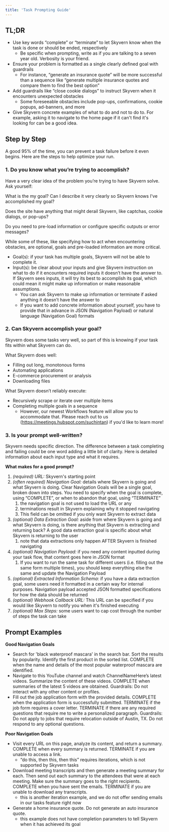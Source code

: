 ```yaml
---
title: 'Task Prompting Guide'
---
```


## TL;DR

- Use key words “complete” or “terminate” to let Skyvern know when the task is done or should be ended, respectively
    - Be specific when prompting, write as if you are talking to a seven year old. Verbosity is your friend.
- Ensure your problem is formatted as a single clearly defined goal with guardrails
    - For instance, “generate an insurance quote” will be more successful than a sequence like “generate multiple insurance quotes and compare them to find the best option”
- Add guardrails like “close cookie dialogs” to instruct Skyvern when it encounters unexpected obstacles
    - Some foreseeable obstacles include pop-ups, confirmations, cookie popups, ad-banners, and more
- Give Skyvern concrete examples of what to do and not to do to. For example, asking it to navigate to the home page if it can't find it's looking for can be a good idea.

## Step by Step

A good 95% of the time, you can prevent a task failure before it even begins. Here are the steps to help optimize your run.

### 1. Do you know what you’re trying to accomplish?

Have a very clear idea of the problem you’re trying to have Skyvern solve. Ask yourself:

What is the my goal? Can I describe it very clearly so Skyvern knows I've accomplished my goal?

Does the site have anything that might derail Skyvern, like captchas, cookie dialogs, or pop-ups? 

Do you need to pre-load information or configure specific outputs or error messages?

While some of these, like specifying how to act when encountering obstacles, are optional, goals and pre-loaded information are more critical.

- Goal(s): if your task has multiple goals, Skyvern will not be able to complete it.
- Input(s): be clear about your inputs and give Skyvern instruction on what to do if it encounters required inputs it doesn’t have the answer to. If Skyvern sees inputs, it will try its best to accomplish its goal, which could mean it might make up information or make reasonable assumptions.
    - You can ask Skyvern to make up information or terminate if asked anything it doesn’t have the answer to
    - If you want to add concrete information about yourself, you have to provide that in advance in JSON (Navigation Payload) or natural language (Navigation Goal) formats
    

### 2. Can Skyvern accomplish your goal?

Skyvern does some tasks very well, so part of this is knowing if your task fits within what Skyvern can do. 

What Skyvern does well:

- Filling out long, monotonous forms
- Automating applications
- E-commerce procurement or analysis
- Downloading files

What Skyvern doesn’t reliably execute: 

- Recursively scrape or iterate over multiple items
- Completing multiple goals in a sequence
    - However, our newest Workflows feature will allow you to accommodate that. Please reach out to us (https://meetings.hubspot.com/suchintan) if you'd like to learn more!

### 3. Is your prompt well-written?

Skyvern needs specific direction. The difference between a task completing and failing could be one word adding a little bit of clarity. Here is detailed information about each input type and what it requires.

**What makes for a good prompt?**

1. *(required) URL:*  Skyvern's starting point 
2. *(often required) Navigation Goal:* details where Skyvern is going and what Skyvern is doing. Clear Navigation Goals will be a single goal, broken down into steps. You need to specify when the goal is complete, using “COMPLETE”, or when to abandon that goal, using “TERMINATE”
    1. the navigation goal is not used to load the URL or any
    2. terminations result in Skyvern explaining why it stopped navigating
    3. This field can be omitted if you only want Skyvern to extract data
3. *(optional) Data Extraction Goal:* aside from where Skyvern is going and what Skyvern is doing, is there anything that Skyvern is extracting and returning back? A good data extraction goal is specific about what Skyvern is returning to the user
    1. note that data extractions only happen AFTER Skyvern is finished navigating
4. *(optional) Navigation Payload:* if you need any content inputted during your task flow, that content goes here in JSON format
    1. If you want to run the same task for different users (i.e. filling out the same form multiple times), you should keep everything else the same and update the Navigation Payload
5. *(optional) Extracted Information Schema:* if you have a data extraction goal, some users need it formatted in a certain way for internal purposes. Navigation payload accepted JSON formatted specifications for how the data should be returned
6. *(optional) Webhook Callback URL:* This URL can be specified if you would like Skyvern to notify you when it's finished executing
7. *(optional) Max Steps:* some users want to cap cost through the number of steps the task can take

## Prompt Examples

**Good Navigation Goals**

- Search for 'black waterproof mascara' in the search bar. Sort the results by popularity. Identify the first product in the sorted list. COMPLETE when the name and details of the most popular waterproof mascara are identified.
- Navigate to this YouTube channel and watch ChannelNameHere’s latest videos. Summarize the content of these videos. COMPLETE when summaries of the latest 5 videos are obtained. Guardrails: Do not interact with any other content or profiles.
- Fill out the job application form with the provided details. COMPLETE when the application form is successfully submitted. TERMINATE if the job form requires a cover letter. TERMINATE if there are any required questions that require me to write a personalized paragraph. Guardrails: Do not apply to jobs that require relocation outside of Austin, TX. Do not respond to any optional questions.

**Poor Navigation Goals**

- Visit every URL on this page, analyze its content, and return a summary. COMPLETE when every summary is returned. TERMINATE if you are unable to access a link.
    - “do this, then this, then this” requires iterations, which is not supported by Skyvern tasks
- Download meeting transcripts and then generate a meeting summary for each. Then send out each summary to the attendees that were at each meeting. Make sure the summary goes to the right recipients. COMPLETE when you have sent the emails. TERMINATE if you are unable to download any transcripts.
    - this is another iteration example, and we do not offer sending emails in our tasks feature right now
- Generate a home insurance quote. Do not generate an auto insurance quote.
    - this example does not have completion parameters to tell Skyvern when it has achieved its goal
